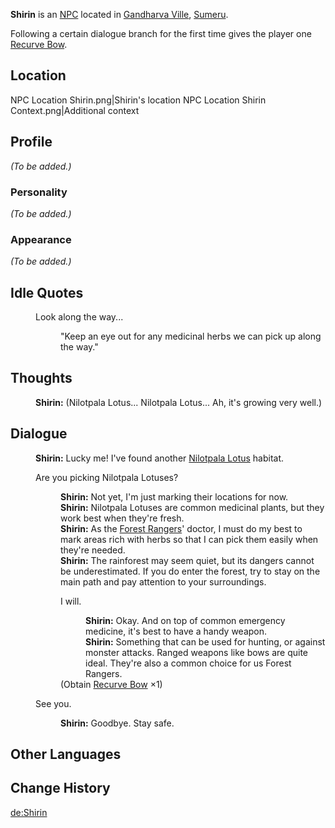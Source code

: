 {{Character Infobox
|type             = NPC
|image            = NPC Shirin.png
|realname         = 
|region           = Sumeru
|affiliation      = Forest Rangers
|title            = 

|ancestry         =
|father           = 
|mother           = 
|spouse           = 
|sibling          = 
|child            = 
|relative         = 

|voiceEN          = 
|voiceCN          = 
|voiceJP          = 
|dialoguereward   = {{Card|Recurve Bow|1}}
}}
'''Shirin''' is an [[NPC]] located in [[Gandharva Ville]], [[Sumeru]].

Following a certain dialogue branch for the first time gives the player one [[Recurve Bow]].

==Location==
<gallery>
NPC Location Shirin.png|Shirin's location
NPC Location Shirin Context.png|Additional context
</gallery>

==Profile==
''(To be added.)''

===Personality===
''(To be added.)''

===Appearance===
''(To be added.)''

<!--
==Quests and Events==
{{Quests and Events}}
-->
==Idle Quotes==
{{Dialogue start}}
: {{DIcon|Idle}} Look along the way...
:: {{A|VO Shirin 01.ogg}} "Keep an eye out for any medicinal herbs we can pick up along the way."
{{Dialogue end}}

==Thoughts==
{{All Schemes to Know Explanation|name=Shirin}}
{{Dialogue start}}
:{{A|VO Shirin All Schemes to Know 01.ogg}} '''Shirin:''' (Nilotpala Lotus... Nilotpala Lotus... Ah, it's growing very well.)
{{Dialogue end}}

==Dialogue==
{{Dialogue start}}
:'''Shirin:''' Lucky me! I've found another [[Nilotpala Lotus]] habitat.
:{{DIcon}} Are you picking Nilotpala Lotuses?
::'''Shirin:''' Not yet, I'm just marking their locations for now.
::'''Shirin:''' Nilotpala Lotuses are common medicinal plants, but they work best when they're fresh.
::'''Shirin:''' As the [[Forest Rangers]]' doctor, I must do my best to mark areas rich with herbs so that I can pick them easily when they're needed.
::'''Shirin:''' The rainforest may seem quiet, but its dangers cannot be underestimated. If you do enter the forest, try to stay on the main path and pay attention to your surroundings.
::{{DIcon|Reward}} I will.
:::'''Shirin:''' Okay. And on top of common emergency medicine, it's best to have a handy weapon.
:::'''Shirin:''' Something that can be used for hunting, or against monster attacks. Ranged weapons like bows are quite ideal. They're also a common choice for us Forest Rangers.
::;(Obtain [[Recurve Bow]] ×1)
:{{DIcon}} See you.
::'''Shirin:''' Goodbye. Stay safe.
{{Dialogue end}}

==Other Languages==
{{Other Languages
|en      = Shirin
|zhs     = 希琳
|zhs_rm  = Xīlín
|zht     = 希琳
|zht_rm  = Xīlín
|ja      = シーリーン
|ja_rm   = Shiiriin
|ko      = 시린
|ko_rm   = Sirin
|es      = Shirín
|fr      = Shirin
|ru      = Сирин
|th      = Shirin
|vi      = Shirin
|de      = Shirin
|id      = Shirin
|pt      = Shirin
|tr      = Shirin
|it      = Shirin
}}

==Change History==
{{Change History|3.0}}

[[de:Shirin]]